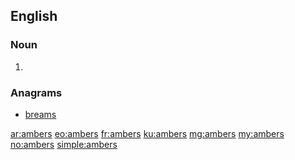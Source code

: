 ==English==

===Noun===
{{head|en|plural}}

# {{plural of|amber|lang=en}}

===Anagrams===
* [[breams#English|breams]]

[[ar:ambers]]
[[eo:ambers]]
[[fr:ambers]]
[[ku:ambers]]
[[mg:ambers]]
[[my:ambers]]
[[no:ambers]]
[[simple:ambers]]